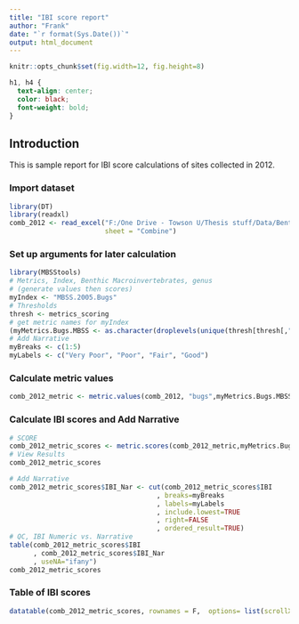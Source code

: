 ```yaml
---
title: "IBI score report"
author: "Frank"
date: "`r format(Sys.Date())`"
output: html_document
---
```


```r
knitr::opts_chunk$set(fig.width=12, fig.height=8)
```

```css
h1, h4 {
  text-align: center;
  color: black;
  font-weight: bold;
}
```

## Introduction

This is sample report for IBI score calculations of sites collected in 2012. 

### Import dataset

```r
library(DT)
library(readxl)
comb_2012 <- read_excel("F:/One Drive - Towson U/Thesis stuff/Data/Benthic data/D-net (MBSS)/IBI scores from MBSS package/2012/R benthic data 2012.xlsx", 
                        sheet = "Combine")
```

### Set up arguments for later calculation

```r
library(MBSStools)
# Metrics, Index, Benthic Macroinvertebrates, genus
# (generate values then scores)
myIndex <- "MBSS.2005.Bugs"
# Thresholds
thresh <- metrics_scoring
# get metric names for myIndex
(myMetrics.Bugs.MBSS <- as.character(droplevels(unique(thresh[thresh[,"Index.Name"]==myIndex,"MetricName.Other"]))))
# Add Narrative
myBreaks <- c(1:5)
myLabels <- c("Very Poor", "Poor", "Fair", "Good")
```

### Calculate metric values

```r
comb_2012_metric <- metric.values(comb_2012, "bugs",myMetrics.Bugs.MBSS)
```

### Calculate IBI scores and Add Narrative

```r
# SCORE
comb_2012_metric_scores <- metric.scores(comb_2012_metric,myMetrics.Bugs.MBSS, "INDEX.NAME", "STRATA_R", thresh)
# View Results
comb_2012_metric_scores

# Add Narrative
comb_2012_metric_scores$IBI_Nar <- cut(comb_2012_metric_scores$IBI
                                     , breaks=myBreaks
                                     , labels=myLabels
                                     , include.lowest=TRUE
                                     , right=FALSE
                                     , ordered_result=TRUE)
# QC, IBI Numeric vs. Narrative
table(comb_2012_metric_scores$IBI
      , comb_2012_metric_scores$IBI_Nar
      , useNA="ifany")
comb_2012_metric_scores
```

### Table of IBI scores

```r
datatable(comb_2012_metric_scores, rownames = F,  options= list(scrollX = TRUE, pageLength = nrow(comb_2012_metric_scores), dom='t'), selection = 'none') 
```


